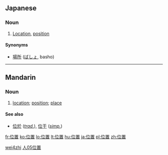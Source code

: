 ==Japanese==
{{ja-kanjitab|位|置}}
{{ja-see-also|位置する}}

===Noun===
{{ja-noun|k|hira=いち|rom=ichi}}

# [[location|Location]], [[position]]

====Synonyms====
* [[場所]] ([[ばしょ]], basho)

----

==Mandarin==
{{zh-hanzi|[[位]][[置]]}}

===Noun===
{{cmn-noun|ts|pin=wèizhi|pint=wei4zhi|rs=人05}}

# [[location]]; [[position]]; [[place]]

====See also====
* [[位於]] (''[[Traditional Chinese|trad.]]''), [[位于]] (''[[Simplified Chinese|simp.]]'')

[[Category:zh-cn:Elementary Mandarin|wei4zhi]]
[[Category:zh-tw:Elementary Mandarin|人05位置]]

[[fr:位置]]
[[ko:位置]]
[[lo:位置]]
[[lt:位置]]
[[hu:位置]]
[[ja:位置]]
[[pl:位置]]
[[zh:位置]]